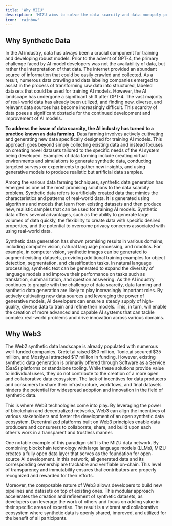 ```yaml
---
title: 'Why MIZU'
description: 'MIZU aims to solve the data scarcity and data monopoly problem by combining Web3 and synthetic data.'
icon: 'rainbow'
---
```


## Why Synthetic Data

In the AI industry, data has always been a crucial component for training and developing robust models. Prior to the advent of GPT-4, the primary challenge faced by AI model developers was not the availability of data, but rather the interpretation of that data. The internet provided an abundant source of information that could be easily crawled and collected. As a result, numerous data crawling and data labeling companies emerged to assist in the process of transforming raw data into structured, labeled datasets that could be used for training AI models. However, the AI landscape has undergone a significant shift after GPT-4. The vast majority of real-world data has already been utilized, and finding new, diverse, and relevant data sources has become increasingly difficult. This scarcity of data poses a significant obstacle for the continued development and improvement of AI models.

__To address the issue of data scarcity, the AI industry has turned to a practice known as data farming.__ Data farming involves actively cultivating and generating new data specifically designed for training AI models. This approach goes beyond simply collecting existing data and instead focuses on creating novel datasets tailored to the specific needs of the AI system being developed. Examples of data farming include creating virtual environments and simulations to generate synthetic data, conducting targeted surveys or experiments to gather new insights, and using generative models to produce realistic but artificial data samples.

Among the various data farming techniques, synthetic data generation has emerged as one of the most promising solutions to the data scarcity problem. Synthetic data refers to artificially created data that mimics the characteristics and patterns of real-world data. It is generated using algorithms and models that learn from existing datasets and then produce new, realistic samples that can be used for training AI models. Synthetic data offers several advantages, such as the ability to generate large volumes of data quickly, the flexibility to create data with specific desired properties, and the potential to overcome privacy concerns associated with using real-world data.

Synthetic data generation has shown promising results in various domains, including computer vision, natural language processing, and robotics. For example, in computer vision, synthetic images can be generated to augment existing datasets, providing additional training examples for object detection, segmentation, and classification tasks. In natural language processing, synthetic text can be generated to expand the diversity of language models and improve their performance on tasks such as translation, summarization, and question answering.
As the AI industry continues to grapple with the challenge of data scarcity, data farming and synthetic data generation are likely to play increasingly important roles. By actively cultivating new data sources and leveraging the power of generative models, AI developers can ensure a steady supply of high-quality, diverse data to train and refine their models. This, in turn, will enable the creation of more advanced and capable AI systems that can tackle complex real-world problems and drive innovation across various domains.

## Why Web3

The Web2 synthetic data landscape is already populated with numerous well-funded companies. Gretel.ai raised $50 million, Tonic.ai secured $35 million, and Mostly.ai attracted $17 million in funding. However, existing synthetic data generation is primarily offered through Software as a Service (SaaS) platforms or standalone tooling. While these solutions provide value to individual users, they do not contribute to the creation of a more open and collaborative data ecosystem. The lack of incentives for data producers and consumers to share their infrastructure, workflows, and final datasets hinders the potential for widespread adoption and innovation in the field of synthetic data.

This is where Web3 technologies come into play. By leveraging the power of blockchain and decentralized networks, Web3 can align the incentives of various stakeholders and foster the development of an open synthetic data ecosystem. Decentralized platforms built on Web3 principles enable data producers and consumers to collaborate, share, and build upon each other's work in a transparent and trustless manner.

One notable example of this paradigm shift is the MIZU data network. By combining blockchain technology with large language models (LLMs), MIZU creates a fully open data layer that serves as the foundation for open-source AI development. In this network, all generated data and its corresponding ownership are trackable and verifiable on-chain. This level of transparency and immutability ensures that contributors are properly recognized and rewarded for their efforts.

Moreover, the composable nature of Web3 allows developers to build new pipelines and datasets on top of existing ones. This modular approach accelerates the creation and refinement of synthetic datasets, as developers can leverage the work of others and focus on adding value in their specific areas of expertise. The result is a vibrant and collaborative ecosystem where synthetic data is openly shared, improved, and utilized for the benefit of all participants.
